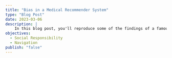 ```yaml
---
title: "Bias in a Medical Recommender System"
type: "Blog Post"
date: 2023-03-06
description: |
    In this blog post, you'll reproduce some of the findings of a famous study that found racial bias in a deployed, large-scale medical recommender system. 
objectives: 
  - Social Responsibility
  - Navigation
publish: "false"
---
```



